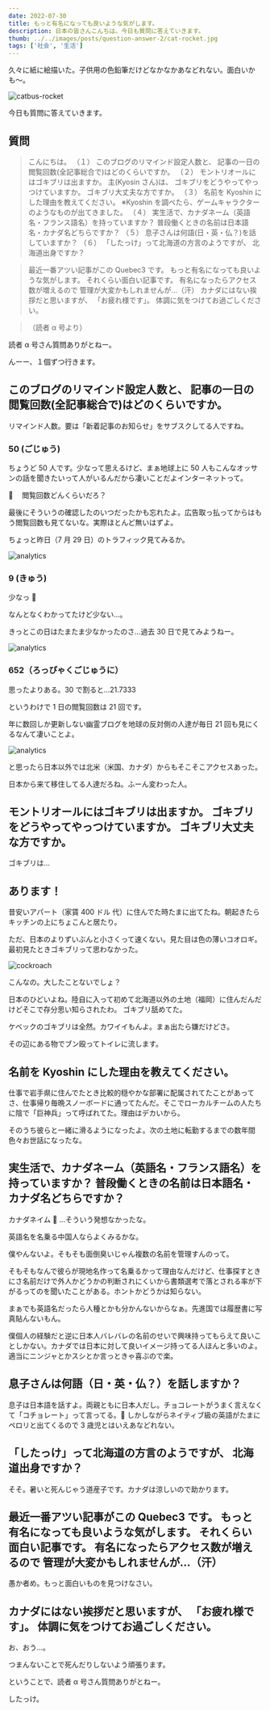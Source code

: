 ```yaml
---
date: 2022-07-30
title: もっと有名になっても良いような気がします。
description: 日本の皆さんこんちは。今日も質問に答えていきます。
thumb: ../../images/posts/question-answer-2/cat-rocket.jpg
tags: ['社会', '生活']
---
```


久々に紙に絵描いた。子供用の色鉛筆だけどなかなかあなどれない。面白いかも〜。

![catbus-rocket](../../images/posts/question-answer-2/cat-rocket.jpg)

今日も質問に答えていきます。

## 質問

> こんにちは。
> （１） このブログのリマインド設定人数と、 記事の一日の閲覧回数(全記事総合で)はどのくらいですか。
> （２） モントリオールにはゴキブリは出ますか。 主(Kyosin さん)は、 ゴキブリをどうやってやっつけていますか。 ゴキブリ大丈夫な方ですか。
> （３） 名前を Kyoshin にした理由を教えてください。 ※Kyoshin を調べたら、ゲームキャラクターのようなものが出てきました。
> （４） 実生活で、カナダネーム（英語名・フランス語名）を持っていますか？ 普段働くときの名前は日本語名・カナダ名どちらですか？
> （５） 息子さんは何語(日・英・仏？)を話していますか？
> （６） 「したっけ」って北海道の方言のようですが、 北海道出身ですか？

> 最近一番アツい記事がこの Quebec3 です。 もっと有名になっても良いような気がします。 それくらい面白い記事です。 有名になったらアクセス数が増えるので 管理が大変かもしれませんが…（汗） カナダにはない挨拶だと思いますが、 「お疲れ様です」。 体調に気をつけてお過ごしください。

> （読者 α 号より）

読者 α 号さん質問ありがとねー。

んーー、１個ずつ行きます。

## このブログのリマインド設定人数と、 記事の一日の閲覧回数(全記事総合で)はどのくらいですか。

リマインド人数。要は「新着記事のお知らせ」をサブスクしてる人ですね。

### 50 (ごじゅう)

ちょうど 50 人です。少なって思えるけど、まぁ地球上に 50 人もこんなオッサンの話を聞きたいって人がいるんだから凄いことだよインターネットって。

🤔 　閲覧回数どんくらいだろ？

最後にそういうの確認したのいつだったかも忘れたよ。広告取っ払ってからはもう閲覧回数も見てないな。実際ほとんど無いはずよ。

ちょっと昨日（7 月 29 日）のトラフィック見てみるか。

![analytics](../../images/posts/question-answer-2/analytics-day.jpg)

### 9 (きゅう)

少なっ 🤣

なんとなくわかってたけど少ない…。

きっとこの日はたまたま少なかったのさ…過去 30 日で見てみようねー。

![analytics](../../images/posts/question-answer-2/analytics-month.jpg)

### 652（ろっぴゃくごじゅうに）

思ったよりある。30 で割ると…21.7333

というわけで 1 日の閲覧回数は 21 回です。

年に数回しか更新しない幽霊ブログを地球の反対側の人達が毎日 21 回も見にくるなんて凄いことよ。

![analytics](../../images/posts/question-answer-2/analytics-geo.jpg)

と思ったら日本以外では北米（米国、カナダ）からもそこそこアクセスあった。

日本から来て移住してる人達だろね。ふーん変わった人。

## モントリオールにはゴキブリは出ますか。 ゴキブリをどうやってやっつけていますか。 ゴキブリ大丈夫な方ですか。

ゴキブリは…

## あります！

昔安いアパート（家賃 400 ドル 代）に住んでた時たまに出てたね。朝起きたらキッチンの上にちょこんと居たり。

ただ、日本のよりずいぶんと小さくって速くない。見た目は色の薄いコオロギ。最初見たときゴキブリって思わなかった。

![cockroach](../../images/posts/question-answer-2/roach.jpg)

こんなの。大したことないでしょ？

日本のひどいよね。陸自に入って初めて北海道以外の土地（福岡）に住んだんだけどそこで存分思い知らされたわ。
ゴキブリ舐めてた。

ケベックのゴキブリは全然。カワイイもんよ。まぁ出たら嫌だけどさ。

その辺にある物でブン殴ってトイレに流します。

## 名前を Kyoshin にした理由を教えてください。

仕事で岩手県に住んでたとき比較的穏やかな部署に配属されてたことがあってさ、仕事帰り毎晩スノーボードに通ってたんだ。そこでローカルチームの人たちに陰で「巨神兵」って呼ばれてた。理由はデカいから。

そのうち彼らと一緒に滑るようになったよ。次の土地に転勤するまでの数年間色々お世話になったな。

## 実生活で、カナダネーム（英語名・フランス語名）を持っていますか？ 普段働くときの名前は日本語名・カナダ名どちらですか？

カナダネイム 🤔 …そういう発想なかったな。

英語名を名乗る中国人ならよくみるかな。

僕やんないよ。そもそも面倒臭いじゃん複数の名前を管理すんのって。

そもそもなんで彼らが現地名作って名乗るかって理由なんだけど、仕事探すときにさ名前だけで外人かどうかの判断されにくいから書類選考で落とされる率が下がるってのを聞いたことがある。ホントかどうかは知らない。

まぁでも英語名だったら人種とかも分かんないからなぁ。先進国では履歴書に写真貼んないもん。

僕個人の経験だと逆に日本人バレバレの名前のせいで興味持ってもらえて良いことしかない。カナダでは日本に対して良いイメージ持ってる人ほんと多いのよ。適当にニンジャとかスシとか言っときゃ喜ぶので楽。

## 息子さんは何語（日・英・仏？）を話しますか？

息子は日本語を話すよ。両親ともに日本人だし。チョコレートがうまく言えなくて「コチョレート」って言ってる。🤣 しかしながらネイティブ級の英語がたまにペロリと出てくるので 3 歳児とはいえあなどれない。

## 「したっけ」って北海道の方言のようですが、 北海道出身ですか？

そそ。暑いと死んじゃう道産子です。カナダは涼しいので助かります。

## 最近一番アツい記事がこの Quebec3 です。 もっと有名になっても良いような気がします。 それくらい面白い記事です。 有名になったらアクセス数が増えるので 管理が大変かもしれませんが…（汗）

愚か者め。もっと面白いものを見つけなさい。

## カナダにはない挨拶だと思いますが、 「お疲れ様です」。 体調に気をつけてお過ごしください。

お、おう…。

つまんないことで死んだりしないよう頑張ります。

ということで、読者 α 号さん質問ありがとねー。

したっけ。
